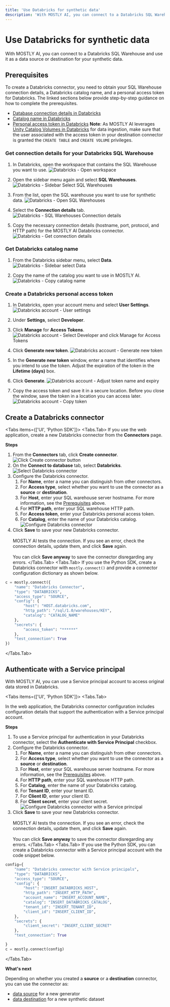 ```yaml
---
title: 'Use Databricks for synthetic data'
description: 'With MOSTLY AI, you can connect to a Databricks SQL Warehouse and use it as a data source or destination for your synthetic data.'
---
```



# Use Databricks for synthetic data

With MOSTLY AI, you can connect to a Databricks SQL Warehouse and use it as a data source or destination for your synthetic data.

## Prerequisites

To create a Databricks connector, you need to obtain your SQL Warehouse connection details, a Databricks catalog name, and a personal access token for Databricks. The linked sections below provide step-by-step guidance on how to complete the prerequisites.

- [Database connection details in Databricks](#get-connection-details-for-your-databricks-sql-warehouse)
- [Catalog name in Databricks](#get-databricks-catalog-name)
- [Personal access token in Databricks](#create-a-databricks-personal-access-token)
    <CustomCallout>
    **Note**:
    As MOSTLY AI leverages [Unity Catalog Volumes in Databricks](https://www.databricks.com/blog/announcing-general-availability-unity-catalog-volumes) for data ingestion,
    make sure that the user associated with the access token in your destination connector is granted the `CREATE TABLE` and `CREATE VOLUME` privileges.
    </CustomCallout>

### Get connection details for your Databricks SQL Warehouse

1. In Databricks, open the workspace that contains the SQL Warehouse you want to use.
    <Image
        src="/docimages/connectors/databricks/databricks-01-open-workspace.webp"
        alt="Databricks - Open workspace"
        width={550}
        height={350}
    />
2. Open the sidebar menu again and select **SQL Warehouses**.
    <Image src="/docimages/connectors/databricks/databricks-03-sidebar-menu-select-sql-warehouses.webp" alt="Databricks - Sidebar Select SQL Warehouses" width={200} height={150} />

3. From the list, open the SQL warehouse you want to use for synthetic data.
    <Image src="/docimages/connectors/databricks/databricks-04-select-sql-warehouse.webp" alt="Databricks - Open SQL Warehouses" width={550} height={350} />

4. Select the **Connection details** tab.
    <Image src="/docimages/connectors/databricks/databricks-05-sql-warehouse-open-connection-details.webp" alt="Databricks - SQL Warehouses Connection details" width={350} height={250} />

5. Copy the necessary connection details (hostname, port, protocol, and HTTP path) for the MOSTLY AI Databricks connector.
    <Image src="/docimages/connectors/databricks/databricks-06-sql-warehouse-get-connection-params.webp" alt="Databricks - Get connection details" width={300} height={200} />

### Get Databricks catalog name

1. From the Databricks sidebar menu, select **Data**.
    <Image src="/docimages/connectors/databricks/databricks-catalog-01-sidebar-select-data.webp" alt="Databricks - Sidebar select Data" width={150} height={100} />

2. Copy the name of the catalog you want to use in MOSTLY AI.
    <Image src="/docimages/connectors/databricks/databricks-catalog-02-copy-catalog-name.webp" alt="Databricks - Copy catalog name" width={450} height={300} />

### Create a Databricks personal access token

1. In Databricks, open your account menu and select **User Settings**.
    <Image src="/docimages/connectors/databricks/databricks-token-01-account-select-user-settings.webp" alt="Databricks account - User settings" width={250} height={200} />

2. Under **Settings**, select **Developer**.
3. Click **Manage** for **Access Tokens**.
    <Image src="/docimages/connectors/databricks/databricks-token-02-select-developer-manage-access-tokens.webp" alt="Databricks account - Select Developer and click Manage for Access Tokens" width={800} height={150} />

4. Click **Generate new token**.
    <Image src="/docimages/connectors/databricks/databricks-token-03-click-generate-new-token.webp" alt="Databricks account - Generate new token" width={800} height={150} />

3. In the **Generate new token** window, enter a name that identifies where you intend to use the token.
    <Callout>
    Adjust the expiration of the token in the **Lifetime (days)** box.
    </Callout>

4. Click **Generate**.
    <Image src="/docimages/connectors/databricks/databricks-token-04-token-name-expiration.webp" alt="Databricks account - Adjust token name and expiry" width={800} height={250} />

5. Copy the access token and save it in a secure location.
    <Callout type="warning">
    Before you close the window, save the token in a location you can access later.
    </Callout>
    <Image src="/docimages/connectors/databricks/databricks-token-04-copy-token.webp" alt="Databricks account - Copy token" width={310} height={220} />

## Create a Databricks connector

<Tabs items={['UI', 'Python SDK']}>
<Tabs.Tab>
If you use the web application, create a new Databricks connector from the **Connectors** page.

**Steps**
1. From the **Connectors** tab, click **Create connector**.
    <Image src="/docimages/connectors/create-connector-01-click.webp" alt="Click Create connector button" width={800} height={150}/>
2. On the **Connect to database** tab, select **Databricks**.
    <Image src="/docimages/connectors/databricks/create-connector-02-select-databricks.webp" alt="Select Databricks connector" width={800} height={250} />
3. Configure the Databricks connector.
    1. For **Name**, enter a name you can distinguish from other connectors.
    2. For **Access type**, select whether you want to use the connector as a **source** or **destination**.
    3. For **Host**, enter your SQL warehouse server hostname. For more information, see the [Prerequisites](#prerequisites) above.
    4. For **HTTP path**, enter your SQL warehouse HTTP path.
    5. For **Access token**, enter your Databricks personal access token.
    6. For **Catalog**, enter the name of your Databricks catalog.
        <Image src="/docimages/connectors/databricks/create-connector-03-configure-databricks.webp" alt="Configure Databricks connector" width={350} height={250} />
4. Click **Save** to save your new Databricks connector.<br /><br />
    MOSTLY AI tests the connection. If you see an error, check the connection details, update them, and click **Save** again.<br /><br />
    You can click **Save anyway** to save the connector disregarding any errors.
</Tabs.Tab>
<Tabs.Tab>
If you use the Python SDK, create a Databricks connector with `mostly.connect()` and provide a connector configuration dictionary as shown below.

```python copy filename="python"
c = mostly.connect({
    "name": "Databricks Connector",
    "type": "DATABRICKS",
    "access_type": "SOURCE",
    "config": {
        "host": "HOST.databricks.com",
        "http_path": "/sql/1.0/warehouses/KEY",
        "catalog": "CATALOG_NAME"
    },
    "secrets": {
        "access_token": "******"
    },
    "test_connection": True
})
```
</Tabs.Tab>
</Tabs>

## Authenticate with a Service principal

With MOSTLY AI, you can use a Service principal account to access original data stored in Databricks.

<Tabs items={['UI', 'Python SDK']}>
<Tabs.Tab>

In the web application, the Databricks connector configuration includes configuration details that support the authentication with a Service principal account.

**Steps**

1. To use a Service principal for authentication in your Databricks connector, select the **Authenticate with Service Principal** checkbox.
2. Configure the Databricks connector.
    1. For **Name**, enter a name you can distinguish from other connectors.
    2. For **Access type**, select whether you want to use the connector as a **source** or **destination**.
    3. For **Host**, enter your SQL warehouse server hostname. For more information, see the [Prerequisites](#prerequisites) above.
    4. For **HTTP path**, enter your SQL warehouse HTTP path.
    5. For **Catalog**, enter the name of your Databricks catalog.
    6. For **Tenant ID**, enter your tenant ID.
    7. For **Client ID**, enter your client ID.
    7. For **Client secret**, enter your client secret.
        <Image
            src="/docimages/connectors/databricks/create-connector-04-authenticate-with-service-principal.webp"
            alt="Configure Databricks connector with a Service principal"
            width={700}
            height={250}
        />
3. Click **Save** to save your new Databricks connector.<br /><br />
    MOSTLY AI tests the connection. If you see an error, check the connection details, update them, and click **Save** again.<br /><br />
    You can click **Save anyway** to save the connector disregarding any errors.
</Tabs.Tab>
<Tabs.Tab>
If you use the Python SDK, you can create a Databricks connector with a Service principal account with the code snippet below.

```python copy filename="python"
config={
    "name": "Databricks connector with Service principals",
    "type": "DATABRICKS",
    "access_type": "SOURCE",
    "config": {
        "host": "INSERT_DATABRICKS_HOST",
        "http_path": "INSERT_HTTP_PATH",
        "account_name": "INSERT_ACCOUNT_NAME",
        "catalog": "INSERT_DATABRICKS_CATALOG",
        "tenant_id": "INSERT_TENANT_ID",
        "client_id": "INSERT_CLIENT_ID",
    },
    "secrets": {
        "client_secret": "INSERT_CLIENT_SECRET"
    },
    "test_connection": True

}
c = mostly.connect(config)
```
</Tabs.Tab>
</Tabs>

**What's next**

Depending on whether you created a **source** or a **destination** connector, you can use the connector as:

* [data source](../use/data-source) for a new generator
* [data destination](../use/data-destination) for a new synthetic dataset
